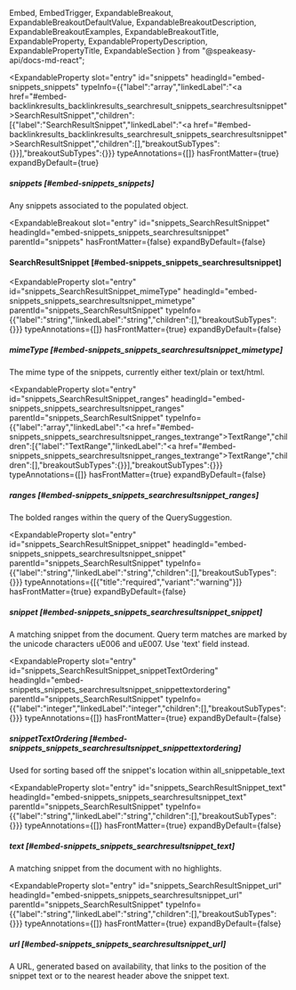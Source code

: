   Embed,
  EmbedTrigger,
  ExpandableBreakout,
  ExpandableBreakoutDefaultValue,
  ExpandableBreakoutDescription,
  ExpandableBreakoutExamples,
  ExpandableBreakoutTitle,
  ExpandableProperty,
  ExpandablePropertyDescription,
  ExpandablePropertyTitle,
  ExpandableSection
} from "@speakeasy-api/docs-md-react";

<ExpandableSection>

<ExpandableProperty
  slot="entry"
  id="snippets"
  headingId="embed-snippets_snippets"
  typeInfo={{"label":"array","linkedLabel":"<a href=\"#embed-backlinkresults_backlinkresults_searchresult_snippets_searchresultsnippet\">SearchResultSnippet</a>","children":[{"label":"SearchResultSnippet","linkedLabel":"<a href=\"#embed-backlinkresults_backlinkresults_searchresult_snippets_searchresultsnippet\">SearchResultSnippet</a>","children":[],"breakoutSubTypes":{}}],"breakoutSubTypes":{}}}
  typeAnnotations={[]}
  hasFrontMatter={true}
  expandByDefault={true}
>

<ExpandablePropertyTitle slot="title">

##### snippets [#embed-snippets_snippets]

</ExpandablePropertyTitle>

<ExpandablePropertyDescription slot="description">

Any snippets associated to the populated object.

</ExpandablePropertyDescription>

</ExpandableProperty>

<ExpandableBreakout
  slot="entry"
  id="snippets_SearchResultSnippet"
  headingId="embed-snippets_snippets_searchresultsnippet"
  parentId="snippets"
  hasFrontMatter={false}
  expandByDefault={false}
>

<ExpandableBreakoutTitle slot="title">

#### SearchResultSnippet [#embed-snippets_snippets_searchresultsnippet]

</ExpandableBreakoutTitle>

<ExpandableBreakoutDescription slot="description">

</ExpandableBreakoutDescription>

<ExpandableBreakoutExamples slot="examples">

</ExpandableBreakoutExamples>

<ExpandableBreakoutDefaultValue slot="defaultValue">

</ExpandableBreakoutDefaultValue>

</ExpandableBreakout>

<ExpandableProperty
  slot="entry"
  id="snippets_SearchResultSnippet_mimeType"
  headingId="embed-snippets_snippets_searchresultsnippet_mimetype"
  parentId="snippets_SearchResultSnippet"
  typeInfo={{"label":"string","linkedLabel":"string","children":[],"breakoutSubTypes":{}}}
  typeAnnotations={[]}
  hasFrontMatter={true}
  expandByDefault={false}
>

<ExpandablePropertyTitle slot="title">

##### mimeType [#embed-snippets_snippets_searchresultsnippet_mimetype]

</ExpandablePropertyTitle>

<ExpandablePropertyDescription slot="description">

The mime type of the snippets, currently either text/plain or text/html.

</ExpandablePropertyDescription>

</ExpandableProperty>

<ExpandableProperty
  slot="entry"
  id="snippets_SearchResultSnippet_ranges"
  headingId="embed-snippets_snippets_searchresultsnippet_ranges"
  parentId="snippets_SearchResultSnippet"
  typeInfo={{"label":"array","linkedLabel":"<a href=\"#embed-snippets_snippets_searchresultsnippet_ranges_textrange\">TextRange</a>","children":[{"label":"TextRange","linkedLabel":"<a href=\"#embed-snippets_snippets_searchresultsnippet_ranges_textrange\">TextRange</a>","children":[],"breakoutSubTypes":{}}],"breakoutSubTypes":{}}}
  typeAnnotations={[]}
  hasFrontMatter={true}
  expandByDefault={false}
>

<ExpandablePropertyTitle slot="title">

##### ranges [#embed-snippets_snippets_searchresultsnippet_ranges]

</ExpandablePropertyTitle>

<ExpandablePropertyDescription slot="description">

The bolded ranges within the query of the QuerySuggestion.

</ExpandablePropertyDescription>

<Embed slot="embed">

<EmbedTrigger slot="trigger" embedTitle="ranges" triggerText="View ranges details">

<Embedranges />

</EmbedTrigger>

</Embed>

</ExpandableProperty>

<ExpandableProperty
  slot="entry"
  id="snippets_SearchResultSnippet_snippet"
  headingId="embed-snippets_snippets_searchresultsnippet_snippet"
  parentId="snippets_SearchResultSnippet"
  typeInfo={{"label":"string","linkedLabel":"string","children":[],"breakoutSubTypes":{}}}
  typeAnnotations={[{"title":"required","variant":"warning"}]}
  hasFrontMatter={true}
  expandByDefault={false}
>

<ExpandablePropertyTitle slot="title">

##### snippet [#embed-snippets_snippets_searchresultsnippet_snippet]

</ExpandablePropertyTitle>

<ExpandablePropertyDescription slot="description">

A matching snippet from the document. Query term matches are marked by the unicode characters uE006 and uE007. Use 'text' field instead.

</ExpandablePropertyDescription>

</ExpandableProperty>

<ExpandableProperty
  slot="entry"
  id="snippets_SearchResultSnippet_snippetTextOrdering"
  headingId="embed-snippets_snippets_searchresultsnippet_snippettextordering"
  parentId="snippets_SearchResultSnippet"
  typeInfo={{"label":"integer","linkedLabel":"integer","children":[],"breakoutSubTypes":{}}}
  typeAnnotations={[]}
  hasFrontMatter={true}
  expandByDefault={false}
>

<ExpandablePropertyTitle slot="title">

##### snippetTextOrdering [#embed-snippets_snippets_searchresultsnippet_snippettextordering]

</ExpandablePropertyTitle>

<ExpandablePropertyDescription slot="description">

Used for sorting based off the snippet's location within all_snippetable_text

</ExpandablePropertyDescription>

</ExpandableProperty>

<ExpandableProperty
  slot="entry"
  id="snippets_SearchResultSnippet_text"
  headingId="embed-snippets_snippets_searchresultsnippet_text"
  parentId="snippets_SearchResultSnippet"
  typeInfo={{"label":"string","linkedLabel":"string","children":[],"breakoutSubTypes":{}}}
  typeAnnotations={[]}
  hasFrontMatter={true}
  expandByDefault={false}
>

<ExpandablePropertyTitle slot="title">

##### text [#embed-snippets_snippets_searchresultsnippet_text]

</ExpandablePropertyTitle>

<ExpandablePropertyDescription slot="description">

A matching snippet from the document with no highlights.

</ExpandablePropertyDescription>

</ExpandableProperty>

<ExpandableProperty
  slot="entry"
  id="snippets_SearchResultSnippet_url"
  headingId="embed-snippets_snippets_searchresultsnippet_url"
  parentId="snippets_SearchResultSnippet"
  typeInfo={{"label":"string","linkedLabel":"string","children":[],"breakoutSubTypes":{}}}
  typeAnnotations={[]}
  hasFrontMatter={true}
  expandByDefault={false}
>

<ExpandablePropertyTitle slot="title">

##### url [#embed-snippets_snippets_searchresultsnippet_url]

</ExpandablePropertyTitle>

<ExpandablePropertyDescription slot="description">

A URL, generated based on availability, that links to the position of the snippet text or to the nearest header above the snippet text.

</ExpandablePropertyDescription>

</ExpandableProperty>

</ExpandableSection>